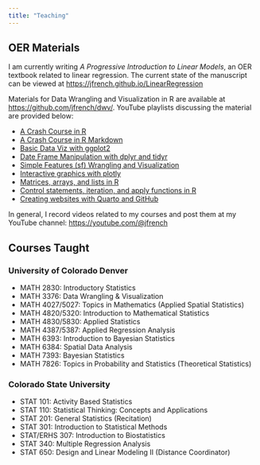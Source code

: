 ```yaml
---
title: "Teaching"
---
```


## OER Materials

I am currently writing *A Progressive Introduction to Linear Models*, an OER textbook related to linear regression. The current state of the manuscript can be viewed at [https://jfrench.github.io/LinearRegression](https://jfrench.github.io/LinearRegression)

Materials for Data Wrangling and Visualization in R are available at [https://github.com/jfrench/dwv/](https://github.com/jfrench/dwv/). YouTube playlists discussing the material are provided below:

- [A Crash Course in R](https://youtube.com/playlist?list=PLkrJrLs7xfbUNe79bzEetcE0g-vHZT8XR)
- [A Crash Course in R Markdown](https://youtube.com/playlist?list=PLkrJrLs7xfbXJ0F9yc-n8PzvoFv4qmM-N)
- [Basic Data Viz with ggplot2](https://youtube.com/playlist?list=PLkrJrLs7xfbVbI1WHs8FfkOoFvtiI6EXd)
- [Date Frame Manipulation with dplyr and tidyr](https://youtube.com/playlist?list=PLkrJrLs7xfbXaM7ukwxGu6xie3X64XVH3)
- [Simple Features (sf) Wrangling and Visualization](https://youtube.com/playlist?list=PLkrJrLs7xfbWjD2rp3pIV85lby-tR3Cnu)
- [Interactive graphics with plotly](https://youtube.com/playlist?list=PLkrJrLs7xfbW0Oiu9cXHHVbsUn-R7-BmJ&si=JxycUD_6k15Il8lv)
- [Matrices, arrays, and lists in R](https://youtube.com/playlist?list=PLkrJrLs7xfbUSxtc_kxDgXpBeSydhNlC5&si=zHo-1NGUqPvNMDsA)
- [Control statements, iteration, and apply functions in R](https://youtube.com/playlist?list=PLkrJrLs7xfbW_fp3eZBDmP10jLqhGb0HN&si=UbbF9t1BYIYruIka)
- [Creating websites with Quarto and GitHub](https://youtube.com/playlist?list=PLkrJrLs7xfbXcEKhTCKRSr2VXH4yiBeXo&si=wdcStYTD7GhgYSDZ)

In general, I record videos related to my courses and post them at my YouTube channel: [https://youtube.com/@jfrench](https://youtube.com/@jfrench)

## Courses Taught

### University of Colorado Denver

- MATH 2830: Introductory Statistics
- MATH 3376: Data Wrangling & Visualization
- MATH 4027/5027: Topics in Mathematics (Applied Spatial Statistics)
- MATH 4820/5320: Introduction to Mathematical Statistics
- MATH 4830/5830: Applied Statistics
- MATH 4387/5387: Applied Regression Analysis
- MATH 6393: Introduction to Bayesian Statistics
- MATH 6384: Spatial Data Analysis
- MATH 7393: Bayesian Statistics
- MATH 7826: Topics in Probability and Statistics (Theoretical Statistics)

### Colorado State University

- STAT 101: Activity Based Statistics
- STAT 110: Statistical Thinking: Concepts and Applications
- STAT 201: General Statistics (Recitation)
- STAT 301: Introduction to Statistical Methods
- STAT/ERHS 307: Introduction to Biostatistics
- STAT 340: Multiple Regression Analysis
- STAT 650: Design and Linear Modeling II (Distance Coordinator) 

